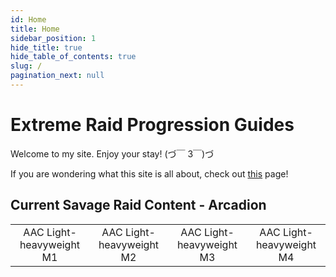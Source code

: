```yaml
---
id: Home
title: Home
sidebar_position: 1
hide_title: true
hide_table_of_contents: true
slug: /
pagination_next: null
---
```



# Extreme Raid Progression Guides

Welcome to my site. Enjoy your stay! (づ￣ 3￣)づ

If you are wondering what this site is all about, check out [this](/about) page!


## Current Savage Raid Content - Arcadion

| | | | |
|------------------|------------------|------------------|------------------|
|<center>AAC Light-heavyweight M1</center>|<center>AAC Light-heavyweight M2</center>|<center>AAC Light-heavyweight M3</center>|<center>AAC Light-heavyweight M4</center>|

<!--
## Criterion

|<a href="/criterion/mount_rokkon"><img src={criterion} /></a>|
|------------------------|
|<center>Mount Rokkon</center>|
-->